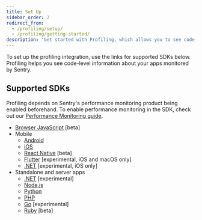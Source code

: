 ```yaml
---
title: Set Up
sidebar_order: 2
redirect_from:
  - /profiling/setup/
  - /profiling/getting-started/
description: "Get started with Profiling, which allows you to see code-level profiling information for your Sentry apps."
---
```


To set up the profiling integration, use the links for supported SDKs below. Profiling helps you see code-level information about your apps monitored by Sentry.

## Supported SDKs

<Alert>

Profiling depends on Sentry's performance monitoring product being enabled beforehand. To enable performance monitoring in the SDK, check out our [Performance Monitoring guide](/product/performance/getting-started/).

</Alert>

- [Browser JavaScript](/platforms/javascript/profiling/) [beta]
- Mobile
  - [Android](/platforms/android/profiling/)
  - [iOS](/platforms/apple/guides/ios/profiling/)
  - [React Native](/platforms/react-native/profiling/) [beta]
  - [Flutter](/platforms/flutter/profiling/) [experimental, iOS and macOS only]
  - [.NET](/platforms/dotnet/guides/maui/profiling/) [experimental, iOS only]
- Standalone and server apps
  - [.NET](/platforms/dotnet/profiling/) [experimental]
  - [Node.js](/platforms/node/profiling/)
  - [Python](/platforms/python/profiling/)
  - [PHP](/platforms/php/profiling/)
  - [Go](/platforms/go/profiling/) [experimental]
  - [Ruby](/platforms/ruby/profiling/) [beta]
